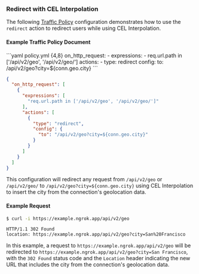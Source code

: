 ### Redirect with CEL Interpolation

The following [Traffic Policy](/docs/traffic-policy/)
configuration demonstrates how to use the `redirect` action to redirect users
while using CEL Interpolation.

#### Example Traffic Policy Document

<CodeGroup>
```yaml policy.yml {4,8}
on_http_request:
  - expressions:
      - req.url.path in ['/api/v2/geo', '/api/v2/geo/']
    actions:
      - type: redirect
        config:
          to: /api/v2/geo?city=${conn.geo.city}
```

```json policy.json {5,11}
{
  "on_http_request": [
    {
      "expressions": [
        "req.url.path in ['/api/v2/geo', '/api/v2/geo/']"
      ],
      "actions": [
        {
          "type": "redirect",
          "config": {
            "to": "/api/v2/geo?city=${conn.geo.city}"
          }
        }
      ]
    }
  ]
}
```
</CodeGroup>

This configuration will redirect any request from `/api/v2/geo` or `/api/v2/geo/`
to `/api/v2/geo?city=${conn.geo.city}` using CEL Interpolation to insert the
city from the connection's geolocation data.

#### Example Request

```bash
$ curl -i https://example.ngrok.app/api/v2/geo
```

```http
HTTP/1.1 302 Found
location: https://example.ngrok.app/api/v2/geo?city=San%20Francisco
```

In this example, a request to `https://example.ngrok.app/api/v2/geo` will be
redirected to `https://example.ngrok.app/api/v2/geo?city=San Francisco`, with
the `302 Found` status code and the `Location` header indicating the new URL
that includes the city from the connection's geolocation data.
